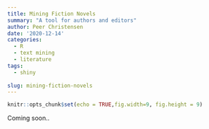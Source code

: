 ```yaml
---
title: Mining Fiction Novels
summary: "A tool for authors and editors"
author: Peer Christensen
date: '2020-12-14'
categories:
  - R
  - text mining
  - literature
tags:
  - shiny
  
slug: mining-fiction-novels
---
```


```r
knitr::opts_chunk$set(echo = TRUE,fig.width=9, fig.height = 9)
```

Coming soon..